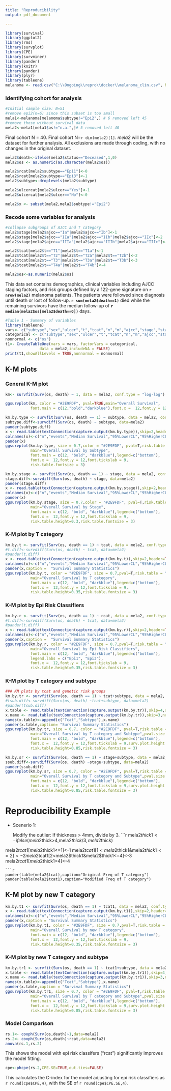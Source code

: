 ```yaml
---
title: "Reproducibility"
output: pdf_document

---
```

```r
library(survival)
library(ggplot2)
library(rms)
library(survplot) 
library(CPE)
library(survminer)
library(pander)
library(knitr)
library(pander)
library(plyr)
library(tableone)
melanoma <- read.csv("C:\\Ongoing\\repro\\docker\\melanoma_clin.csv", header=TRUE,sep=",")
```

### Identifying cohort for analysis 
```r
#Initial sample size: N=51
#remove epi2(n=6) since this subset is too small
mela1<-melanoma[melanoma$subtype!="Epi2",] # 6 removed left 45
#remove those without survival data
mela2<-mela1[mela1$os!="n.a.",]# 5 removed left 40
```
Final cohort N = 40.
Final cohort N=`r dim(mela2)[1]`. 
*mela2* will be the dataset for further analysis. All exclusions are made through coding, with no changes in the original dataset. 


```r

mela2$death<-ifelse(mela2$status=="Deceased",1,0)
mela2$os <- as.numeric(as.character(mela2$os))

mela2$rcat[mela2$subtype=="Epi1"]<-0
mela2$rcat[mela2$subtype=="Epi3"]<-1
mela2$subtype<-droplevels(mela2$subtype)

mela2$ulcercat[mela2$ulcer=="Yes"]<-1
mela2$ulcercat[mela2$ulcer=="No"]<-0

mela2$x <- subset(mela2,mela2$subtype!="Epi2")
```

### Recode some variables for analysis
```r
#collapse subgroups of AJCC and T category
mela2$stage[mela2$ajcc=="Ia"|mela2$ajcc=="Ib"]<-1 
mela2$stage[mela2$ajcc=="IIa"|mela2$ajcc=="IIb"|mela2$ajcc=="IIc"]<-2
mela2$stage[mela2$ajcc=="IIIa"|mela2$ajcc=="IIIb"|mela2$ajcc=="IIIc"]<-3 

mela2$tcat[mela2$t=="T1"|mela2$t=="T1a"]<-1
mela2$tcat[mela2$t=="T2"|mela2$t=="T2a"|mela2$t=="T2b"]<-2
mela2$tcat[mela2$t=="T3"|mela2$t=="T3a"|mela2$t=="T3b"]<-3
mela2$tcat[mela2$t=="T4a"|mela2$t=="T4b"]<-4

mela2$os<-as.numeric(mela2$os)
```

This data set contains demographics, clinical variables including AJCC staging factors, and risk groups defined by a 122-gene signature on **`r nrow(mela2)`** melanoma patients. The patients were followed since diagnosis until death or lost of follow-up. **`r sum(mela2$death==1)`** died while the remaining survivors have the median follow-up of **`r median(mela2$os[mela2$death==0])`** days. 

```r
#Table 1 - Summary of variables
library(tableone)
vars<- c("subtype","sex","ulcer","t","tcat","n","m","ajcc","stage","status","os")
categorical <- c("subtype","sex","ulcer","t","tcat","n","m","ajcc","stage","status")
nonnormal <- c("os")
t1<- CreateTableOne(vars = vars, factorVars = categorical,
               data = mela2,includeNA = FALSE)
print(t1,showAllLevels = TRUE,nonnormal = nonnormal)


```

## K-M plots

### General K-M plot
```r
km<- survfit(Surv(os, death) ~ 1, data = mela2, conf.type = "log-log")

ggsurvplot(km, color = "#2E9FDF", pval=TRUE,main="Overall Survival",
           font.main = c(12,"bold","darkblue"),font.x =  12,font.y = 12,font.tickslab = 9,risk.table = TRUE)

```


```r
km.by.type <- survfit(Surv(os, death == 1) ~ subtype, data = mela2, conf.type = "log-log")
subtype.diff<-survdiff(Surv(os, death) ~ subtype, data=mela2)
pander(subtype.diff)
x <- read.table(textConnection(capture.output(km.by.type)),skip=2,header=TRUE)
colnames(x)<-c("n","events","Median Survival","95%LowerCL","95%HigherCL")
pander(x)
ggsurvplot(km.by.type, size = 0.7,color = "#2E9FDF", pval=T,risk.table = "abs_pct",pval.size = 4,
           main="Overall Survival by Subtype",
           font.main = c(12, "bold", "darkblue"),legend=c("bottom"),
           font.x =  12,font.y = 12,font.tickslab = 9,
           risk.table.fontsize = 3)
```
```r
km.by.stage <- survfit(Surv(os, death == 1) ~ stage, data = mela2, conf.type = "log-log")
stage.diff<-survdiff(Surv(os, death) ~ stage, data=mela2)
pander(stage.diff)
x <- read.table(textConnection(capture.output(km.by.stage)),skip=2,header=TRUE)
colnames(x)<-c("n","events","Median Survival","95%LowerCL","95%HigherCL")
pander(x)
ggsurvplot(km.by.stage, size = 0.7,color = "#2E9FDF", pval=T,risk.table = "abs_pct",pval.size = 4,
           main="Overall Survival by Stage",
           font.main = c(12, "bold", "darkblue"),legend=c("bottom"),
           font.x =  12,font.y = 12,font.tickslab = 9,
           risk.table.height=0.3,risk.table.fontsize = 3)
```

### K-M plot by T category
```r
km.by.t <- survfit(Surv(os, death == 1) ~ tcat, data = mela2, conf.type = "log-log")
#t.diff<-survdiff(Surv(os, death) ~ tcat, data=mela2)
#pander(t.diff)
x <- read.table(textConnection(capture.output(km.by.t)),skip=2,header=TRUE)
colnames(x)<-c("n","events","Median Survival","95%LowerCL","95%HigherCL")
pander(x,caption =  "Survival Summary Statistics")
ggsurvplot(km.by.t, color = "#2E9FDF", size = 0.7,pval=T,risk.table = "abs_pct",pval.size = 4,
           main="Overall Survival by T category",
           font.main = c(12, "bold", "darkblue"),legend=c("bottom"),
           font.x =  12,font.y = 12,font.tickslab = 9,
           risk.table.height=0.35,risk.table.fontsize = 3)
```

### K-M plot by Epi Risk Classifiers
```r
km.by.r <- survfit(Surv(os, death == 1) ~ rcat, data = mela2, conf.type = "log-log")
#t.diff<-survdiff(Surv(os, death) ~ tcat, data=mela2)
#pander(t.diff)
x <- read.table(textConnection(capture.output(km.by.r)),skip=2,header=TRUE)
colnames(x)<-c("n","events","Median Survival","95%LowerCL","95%HigherCL")
pander(x,caption =  "Survival Summary Statistics")
ggsurvplot(km.by.r, color = "#2E9FDF", size = 0.7,pval=T,risk.table = "abs_pct",pval.size = 4,
           main="Overall Survival by Epi Risk Classifiers",
           font.main = c(12, "bold", "darkblue"),legend=c("bottom"),
           legend.labs = c("Epi1", "Epi3"),
           font.x =  12,font.y = 12,font.tickslab = 9,
           risk.table.height=0.35,risk.table.fontsize = 3)
```


### K-M plot by T category and subtype
```r
### KM plots by tcat and genetic risk groups
km.by.tr <- survfit(Surv(os, death == 1) ~ tcat+subtype, data = mela2, conf.type = "log-log")
#tsub.diff<-survdiff(Surv(os, death) ~tcat+subtype, data=mela2)
#pander(tsub.diff)
x.table <- read.table(textConnection(capture.output(km.by.tr)),skip=4,sep="")
x.name <- read.table(textConnection(capture.output(km.by.tr)),skip=3,nrow=1,sep="",stringsAsFactors = FALSE)
names(x.table)<-append(c("Tcat","Subtype"),x.name)
pander(x.table,caption= "Survival Summary Statistics")
ggsurvplot(km.by.tr, size = 0.7, color = "#2E9FDF", pval=T,risk.table = "abs_pct",
           main="Overall Survival by T category and Subtype",pval.size = 4,
           font.main = c(12, "bold", "darkblue"),legend=c("bottom"),
           font.x =  12,font.y = 12,font.tickslab = 9,surv.plot.height = 1.5,
           risk.table.height=0.85,risk.table.fontsize = 3)
```

```r
km.by.sr <- survfit(Surv(os, death == 1) ~ stage+subtype, data = mela2, conf.type = "log-log")
ssub.diff<-survdiff(Surv(os, death) ~stage+subtype, data=mela2)
pander(ssub.diff)
ggsurvplot(km.by.sr, size = 0.7, color = "#2E9FDF", pval=T,risk.table = "abs_pct",
           main="Overall Survival by T category and Subtype",pval.size = 4,
           font.main = c(12, "bold", "darkblue"),legend=c("bottom"),
           font.x =  12,font.y = 12,font.tickslab = 9,surv.plot.height = 1.5,
           risk.table.height=0.85,risk.table.fontsize = 3)
```

# Reproducibility Example 

* Scenerio 1:
     
     Modify the outlier: If thickness > 4mm, divide by 3. 
```r
mela2$thick1<-ifelse(mela2$thick>4,mela2$thick/3,mela2$thick)

mela2$tcat1[mela2$thick1<=1]<-1
mela2$tcat1[1<mela2$thick1&mela2$thick1<=2]<-2
mela2$tcat1[2<mela2$thick1&mela2$thick1<=4]<-3
mela2$tcat1[mela2$thick1>4]<-4
```
```r
pander(table(mela2$tcat),caption="Original Freq of T category")
pander(table(mela2$tcat1),caption="Modified Freq of T category")
```

## K-M plot by new T category
```r
km.by.t1 <- survfit(Surv(os, death == 1) ~ tcat1, data = mela2, conf.type = "log-log")
x <- read.table(textConnection(capture.output(km.by.t1)),skip=2,header=TRUE)
colnames(x)<-c("n","events","Median Survival","95%LowerCL","95%HigherCL")
pander(x,caption = "Survival Summary Statistics")
ggsurvplot(km.by.t1, color = "#2E9FDF", size = 0.7,pval=T,risk.table = "abs_pct",pval.size = 4,
           main="Overall Survival by new T category",
           font.main = c(12, "bold", "darkblue"),legend=c("bottom"),
           font.x =  12,font.y = 12,font.tickslab = 9,
           risk.table.height=0.35,risk.table.fontsize = 3)
```

### K-M plot by new T category and subtype
```r
km.by.tr1 <- survfit(Surv(os, death == 1) ~ tcat1+subtype, data = mela2, conf.type = "log-log")
x.table <- read.table(textConnection(capture.output(km.by.tr1)),skip=4,sep="")
x.name <- read.table(textConnection(capture.output(km.by.tr1)),skip=3,nrow=1,sep="",stringsAsFactors = FALSE)
names(x.table)<-append(c("Tcat","Subtype"),x.name)
pander(x.table,caption = "Survival Summary Statistics")
ggsurvplot(km.by.tr1, size = 0.7, color = "#2E9FDF", pval=T,risk.table = "abs_pct",
           main="Overall Survival by T category and Subtype",pval.size = 4,
           font.main = c(12, "bold", "darkblue"),legend=c("bottom"),
           font.x =  12,font.y = 12,font.tickslab = 9,surv.plot.height = 1.5,
           risk.table.height=0.85,risk.table.fontsize = 3)
```


### Model Comparison
```r
rs.1<- coxph(Surv(os,death)~1,data=mela2)
rs.2<- coxph(Surv(os,death)~rcat,data=mela2)
anova(rs.1,rs.2)
```
This shows the model with epi risk classifers ("rcat") significantly improves the model fitting. 

```r
cpe<-phcpe(rs.2,CPE.SE=TRUE,out.ties=FALSE)
```
This calculates the C-index for the model adjusting for epi risk classifiers as `r round(cpe$CPE,4)`, with the SE of `r round(cpe$CPE.SE,4)`. 
